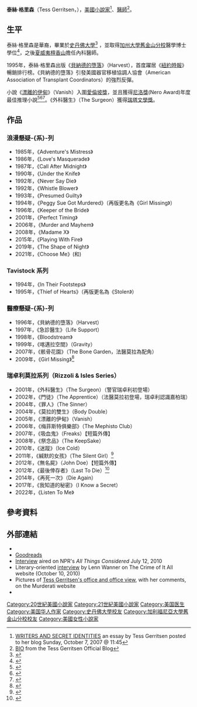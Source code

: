 {{Infobox writer <!-- for more information see [[:Template:Infobox_writer/doc|:Template:Infobox writer/doc]] -->
| name        = Tess Gerritsen
| image       = TessGerritsenedit.jpg
| birth_date   = {{birth date and age|mf=yes|1953|6|12}} 
| birth_place  = [[美國|美國]][[加州|加州]][[聖地亞哥_(加利福尼亞州)|聖地亞哥]]
| occupation  = [[小說家|小說家]]、醫師
| nationality = [[美國|美國]]
| education   = [[史丹佛大學|史丹佛大學]]，[[加州大學舊金山分校|加州大學舊金山分校]]
| genre       = [[推理小說|推理小說]]
| spouse      = Jacob Gerritsen
| children    = 2<ref name=bostonglobe>{{cite news|last=Mehegan|first=David|title=Death becomes her|url=http://www.boston.com/ae/books/articles/2006/09/02/death_becomes_her/?page=full|accessdate=May 13, 2012|newspaper=The Boston Globe|date=September 2, 2006|archive-date=2014-10-19|archive-url=https://web.archive.org/web/20141019083130/http://www.boston.com/ae/books/articles/2006/09/02/death_becomes_her/?page=full|dead-url=no}}</ref>
| awards      =
| website     = {{URL|http://www.tessgerritsen.com}}
}}

'''泰絲·格里森'''（Tess Gerritsen，{{bd|1953年|6月12日}}），[[美國|美國]][[小說家|小說家]]<ref>[http://www.tessgerritsen.com/blog/writers-and-secret-identities/ WRITERS AND SECRET IDENTITIES] {{Wayback|url=http://www.tessgerritsen.com/blog/writers-and-secret-identities/ |date=20140122063918 }} an essay by Tess Gerritsen posted to her blog Sunday, October 7, 2007 @ 11:45</ref>、[[醫師|醫師]]<ref>[http://www.tessgerritsen.com/bio/ BIO] {{webarchive|url=https://web.archive.org/web/20100725054635/http://www.tessgerritsen.com/bio/ |date=2010-07-25 }} from the Tess Gerritsen Official Blog</ref>。

==生平==
泰絲·格里森是華裔，畢業於[[史丹佛大學|史丹佛大學]]<ref name=Stanford>{{cite web|url=http://www.stanford.edu/dept/cultsoc-anthro/Pdf/casa%20layout7.pdf|format=PDF|title=CASA Newsletter|accessdate=January 20, 2009|year=1999|publisher=Cultural and Social Anthropology Department, Stanford University|archive-date=2013-09-26|archive-url=https://web.archive.org/web/20130926114216/http://www.stanford.edu/dept/cultsoc-anthro/Pdf/casa%20layout7.pdf|dead-url=no}}</ref> ，並取得[[加州大學舊金山分校|加州大學舊金山分校]]醫學博士學位<ref name=ChrisHigh>{{cite web|url=http://www.chrishigh.com/interviews/tess_gerritsen_interview.htm|title=Interview with Tess Gerristen 2007|accessdate=January 19, 2009|last=High|first=Chris|year=2007|publisher=Chris High|archive-url=https://web.archive.org/web/20080517112825/http://www.chrishigh.com/interviews/tess_gerritsen_interview.htm|archive-date=2008-05-17|dead-url=yes}}</ref>，之後[[夏威夷|夏威夷]][[檀香山|檀香山]]擔任內科醫師。

1995年，泰絲·格里森出版《[[貝納德的墮落|貝納德的墮落]]》（Harvest），首度躍居《[[紐約時報|紐約時報]]》暢銷排行榜。《貝納德的墮落》引發美國器官移植協調人協會（American Association of Transplant Coordinators）的強烈反彈。

小說《[[漂離的伊甸|漂離的伊甸]]》（Vanish）入圍[[愛倫坡獎|愛倫坡獎]]，並且獲得[[尼洛獎|尼洛獎]](Nero Award)年度最佳推理小說<ref name=Nero>{{cite web|url=http://www.nerowolfe.org/htm/neroaward/2004_Press_Release.htm|title=The Nero Award Press Release|accessdate=January 26, 2009|deadurl=yes|archiveurl=https://web.archive.org/web/20080405133714/http://www.nerowolfe.org/htm/neroaward/2004_Press_Release.htm|archivedate=2008年4月5日}}</ref><ref name=Edgar>{{cite web|url=http://www.fantasticfiction.co.uk/awards/edgar.htm|title=Edgar Awards|accessdate=January 26, 2009|archive-date=2015-02-01|archive-url=https://web.archive.org/web/20150201215106/http://www.fantasticfiction.co.uk/awards/edgar.htm|dead-url=no}}</ref><ref name=Macavity>{{cite web|url=http://www.mysteryreaders.org/macavity.html|title=Mystery Readers International's Macavity Awards|accessdate=January 26, 2009|publisher=Mystery Readers International|archive-date=2016-06-04|archive-url=https://web.archive.org/web/20160604112234/http://www.mysteryreaders.org/macavity.html|dead-url=no}}</ref>。《外科醫生》（The Surgeon）獲得[[瑞塔文學獎|瑞塔文學獎]]。

==作品==

===浪漫懸疑-{系}-列===

* 1985年，《Adventure's Mistress》
* 1986年，《Love's Masquerade》
* 1987年，《Call After Midnight》
* 1990年，《Under the Knife》
* 1992年，《Never Say Die》
* 1992年，《Whistle Blower》
* 1993年，《Presumed Guilty》
* 1994年，《Peggy Sue Got Murdered》（再版更名為《Girl Missing》）
* 1996年，《Keeper of the Bride》
* 2001年，《Perfect Timing》
* 2006年，《Murder and Mayhem》
* 2008年，《Madame X》
* 2015年，《Playing With Fire》
* 2019年，《The Shape of Night》
* 2021年，《Choose Me》(和{{le|蓋瑞·布萊弗|Gary Braver}})

===Tavistock 系列===
* 1994年，《In Their Footsteps》
* 1995年，《Thief of Hearts》（再版更名為《Stolen》）

===醫療懸疑-{系}-列===

* 1996年，《貝納德的墮落》（Harvest）
* 1997年，《急診醫生》（Life Support）
* 1998年，《Bloodstream》
* 1999年，《喀邁拉空間》（Gravity）
* 2007年，《骸骨花園》（The Bone Garden，法醫莫拉為配角）
* 2009年，《Girl Missing》<ref>{{cite web|last=Gerritsen|first=Tess|title=Girl Missing|url=http://www.tessgerritsen.com/books/uk-crime-thrillers/girl-missing/|accessdate=19 November 2013|deadurl=yes|archiveurl=https://web.archive.org/web/20131121143532/http://www.tessgerritsen.com/books/uk-crime-thrillers/girl-missing/|archivedate=2013年11月21日}}</ref>

===瑞卓利莫拉系列（Rizzoli & Isles Series）===

* 2001年，《外科醫生》（The Surgeon）（警官瑞卓利初登場）
* 2002年，《門徒》（The Apprentice）（法醫莫拉初登場，瑞卓利認識嘉柏瑞）
* 2004年，《罪人》（The Sinner）
* 2004年，《莫拉的雙生》（Body Double）
* 2005年，《漂離的伊甸》（Vanish）
* 2006年，《梅菲斯特俱樂部》（The Mephisto Club）
* 2007年，《吸血鬼》（Freaks）【短篇外傳】
* 2008年，《祭念品》（The KeepSake）
* 2010年，《迷蹤》（Ice Cold）
* 2011年，《緘默的女孩》（The Silent Girl）<ref>{{Cite web
 |title=Tess Gerritsen: Official Site of the NY Times Bestselling Author
 |url=http://www.tessgerritsen.com/
 |accessdate=2010-01-21
 |archive-date=2019-05-03
 |archive-url=https://web.archive.org/web/20190503230727/http://www.tessgerritsen.com/
 |dead-url=no
 }}</ref>
* 2012年，《無名屍》（John Doe）【短篇外傳】
* 2012年，《最後倖存者》（Last To Die）<ref>{{cite web |url=http://www.tessgerritsen.com/news-events/ |title=存档副本 |accessdate=2012-04-07 |deadurl=yes |archiveurl=https://web.archive.org/web/20120331182826/http://www.tessgerritsen.com/news-events/ |archivedate=2012-03-31 }}</ref>
* 2014年，《再死一次》（Die Again）
* 2017年，《我知道的秘密》（I Know a Secret）
* 2022年，《Listen To Me》

==參考資料==
{{Reflist}}

==外部連結==
*{{Official website|http://www.tessgerritsen.com/}}
*[http://www.goodreads.com/author/show/18149.Tess_Gerritsen Goodreads] {{Wayback|url=http://www.goodreads.com/author/show/18149.Tess_Gerritsen |date=20150204205628 }}
*[http://www.npr.org/templates/story/story.php?storyId=128388155 Interview] {{Wayback|url=http://www.npr.org/templates/story/story.php?storyId=128388155 |date=20141116164001 }} aired on NPR's ''All Things Considered'' July 12, 2010
* Literary-oriented [https://web.archive.org/web/20101218152805/http://www.thecrimeofitall.com/index.php?option=com_zoo&task=item&item_id=195&Itemid=609 interview] by Lenn Wanner on The Crime of It All website (October 10, 2010)
* Pictures of [https://web.archive.org/web/20101124085725/http://www.murderati.com/blog/2010/9/7/where-i-work.html Tess Gerritsen's office and office view], with her comments, on the Murderati website
*{{IMDb name|2446740}}

{{Authority control}}
{{DEFAULTSORT:Gerritsen}}
[[Category:20世紀美國小說家|Category:20世紀美國小說家]]
[[Category:21世紀美國小說家|Category:21世紀美國小說家]]
[[Category:美国医生|Category:美国医生]]
[[Category:美国华人作家|Category:美国华人作家]]
[[Category:史丹佛大學校友|Category:史丹佛大學校友]]
[[Category:加利福尼亞大學舊金山分校校友|Category:加利福尼亞大學舊金山分校校友]]
[[Category:美國女性小說家|Category:美國女性小說家]]